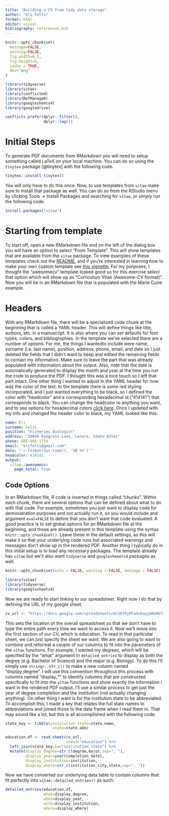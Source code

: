 ```yaml
---
title: "Building a CV from tidy data storage"
author: "Eli Felts"
format: html
editor: visual
bibliography: references.bib
---
```


```r

knitr::opts_chunk$set(
  message=FALSE,
  warning=FALSE,
  fig.width=6.5,
  fig.height=6,
  cache = TRUE,
  dev="png"
)

library(tidyverse)
library(vitae)
library(conflicted)
library(RefManageR)
library(googlesheets4)
library(googledrive)

conflicts_prefer(dplyr::filter(),
                 dplyr::lag())
```

# Initial Steps

To generate PDF documents from RMarkdown you will need to setup something called LaTeX on your local machine. You can do so using the `tinytex` package [@tinytex] with the following code.

```r

tinytex::install_tinytex()

```

You will only have to do this once. Now, to use templates from `vitae` make sure to install that package as well. You can do so from the RStudio menu by clicking Tools -\> Install Packages and searching for `vitae`, or simply run the following code.

```r

install.packages("vitae")

```

# Starting from template

To start off, open a new RMarkdown file and on the left of the dialog box you will have an option to select "From Template". This will show templates that are available from the `vitae` package. To view examples of these templates check out the [README](https://github.com/mitchelloharawild/vitae?tab=readme-ov-file){target="_blank"}, and if you're interested in learning how to make your own custom template see [this vignette.](https://pkg.mitchelloharawild.com/vitae/articles/extending.html){target="_blank"} For my purposes, I thought the "awesomecv" template looked good so for this exercise select that option which will show up as "Curriculum Vitae (Awesome-CV format)". Now you will be in an RMarkdown file that is populated with the Marie Curie example.

# Headers

With any RMarkdown file, there will be a specialized code chunk at the beginning that is called a YAML header. This will define things like title, authors, etc. in a manuscript. It is also where you can set defaults for font types, colors, and bibliographies. In the template we've selected there are a number of options. For me, the things I wantedto include were name, surname (i.e. last name), position, address, phone, email, and date so I just deleted the fields that I didn't want to keep and edited the remaining fields to contain my information. Make sure to leave the part that was already populated with information about the output. Also, note that the date is automatically generated to display the month and year at the time you run the code to produce the PDF. I thought this was a nice touch so I left that part intact. One other thing I wanted to adjust in the YAML header for now was the color of the text. In the template there is some red styling incorporated, and I just wanted everything to be black, so I defined the color with "headcolor" and a corresponding hexadecimal id ("414141") that corresponds to black. You can change the headcolor to anything you want, and to see options for hexadecimal colors [click here](https://htmlcolorcodes.com){target="_ blank"}. Once I updated with my info and changed the header color to black, my YAML looked like this:

``` yaml
name: Eli
surname: Felts
position: "Fisheries Biologist"
address: "20046 Ryegrass Lane, Lenore, Idaho 83541"
phone: 605-695-1714
email: "elifelts@gmail.com"
date: "`r format(Sys.time(), '%B %Y')`"
headcolor: 414141
output:
  vitae::awesomecv:
    page_total: true
```

## Code Options

In an RMarkdown file, R code is inserted in things called "chunks". Within each chunk, there are several options that can be defined about what to do with that code. For example, sometimes you just want to display code for demonstration purposes and not actually run it, so you would include and argument `eval=FALSE` to define that you don't want that code evaluated. A good practice is to set global options for an RMarkdown file at the beginning, and those are already present in this template using the syntax `knitr::opts_chunk$set()`. Leave these in the default settings, as this will make it so that your underlying code runs but associated warnings and messages don't show up in the rendered PDF. Another thing I typically do in this initial setup is to load any necessary packages. The template already has `vitae` but we'll also want `tidyverse` and `googlesheeets4` packages as well.

```r
knitr::opts_chunk$set(echo = FALSE, warning = FALSE, message = FALSE)

library(vitae)
library(tidyverse)
library(googlesheets4)

```

Now we are ready to start linking to our spreadsheet. Right now I do that by defining the URL of my google sheet.

```r

cv_url <- "https://docs.google.com/spreadsheets/d/1DfPyPFa4xboyjm8dAbTzFnFTgo2oSbx0Auj1pa6RwAo/edit?gid=0#gid=0"
```

This sets the location of the overall spreadsheet so that we don't have to type the entire path every time we want to access it. Now we'll move into the first section of our CV, which is education. To read in that particular sheet, we can just specify the sheet we want. We are also going to want to combine and reformat a couple of our columns to fit into the parameters of the `vitae` functions. For example, I wanted my degrees, which will be specified by the "what" argument in `detailed_entries` to display as both the degree (e.g. Bachelor of Science) and the major (e.g. Biology). To do this I'll simply use `stringr::str_c()` to make a new column named "display_degree". I will use this convention throughout this process with columns named "display\_\*" to identify columns that are constructed specifically to fit into the `vitae` functions and show exactly the information I want in the rendered PDF output. I'll use a similar process to get just the year of degree completion and the institution (not actually changing anything). On other thing I want is for the institution state to be abbreviated. To accomplish this, I made a key that relates the full state names to abbreviations and joined those to the data frame when I read them in. That may sound like a lot, but this is all accomplished with the following code:

```r

state_key <- tibble(institution_state=state.name,
                     state=state.abb)

education.df <- read_sheet(cv_url,
                           sheet="education") %>% 
  left_join(state_key,by="institution_state") %>% 
  mutate(display_degree=str_c(degree,major,sep=", "),
         display_year=year(completion_date),
         display_institution=institution,
         display_where=str_c(institution_city,state,sep=", "))


```

Now we have converted our underlying data table to contain columns that fit perfectly into `vitae::detailed_entries()` as such:

```r

detailed_entries(education.df,
                 what=display_degree,
                 when=display_year,
                 with=display_institution,
                 where=display_where)


```
